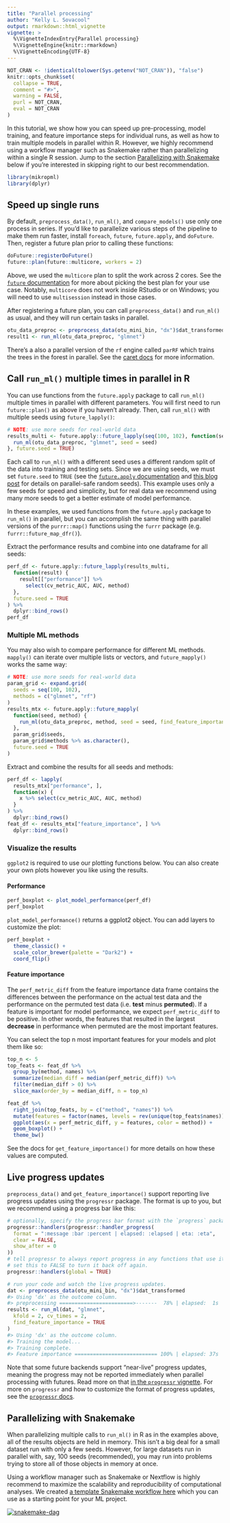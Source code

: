 ```yaml
---
title: "Parallel processing"
author: "Kelly L. Sovacool"
output: rmarkdown::html_vignette
vignette: >
  %\VignetteIndexEntry{Parallel processing}
  %\VignetteEngine{knitr::rmarkdown}
  %\VignetteEncoding{UTF-8}
---
```


```r
NOT_CRAN <- !identical(tolower(Sys.getenv("NOT_CRAN")), "false")
knitr::opts_chunk$set(
  collapse = TRUE,
  comment = "#>",
  warning = FALSE,
  purl = NOT_CRAN,
  eval = NOT_CRAN
)
```

In this tutorial, we show how you can speed up pre-processing, model training,
and feature importance steps for individual runs, as well as how to train
multiple models in parallel within R.
However, we highly recommend using a workflow manager such as Snakemake rather
than parallelizing within a single R session.
Jump to the section [Parallelizing with Snakemake](#parallelizing-with-snakemake)
below if you're interested in skipping right to our best recommendation.

```r
library(mikropml)
library(dplyr)
```

## Speed up single runs

By default, `preprocess_data()`, `run_ml()`, and `compare_models()` use only one process in series.
If you'd like to parallelize various steps of the pipeline to make them run
faster, install `foreach`, `future`, `future.apply`, and `doFuture`. Then,
register a future plan prior to calling these functions:

```r
doFuture::registerDoFuture()
future::plan(future::multicore, workers = 2)
```

Above, we used the `multicore` plan to split the work across 2 cores. See the
[`future`
documentation](https://cran.r-project.org/web/packages/future/vignettes/future-1-overview.html)
for more about picking the best plan for your use case. Notably, `multicore`
does not work inside RStudio or on Windows; you will need to use `multisession`
instead in those cases.

After registering a future plan, you can call `preprocess_data()` and `run_ml()`
as usual, and they will run certain tasks in parallel.

```r
otu_data_preproc <- preprocess_data(otu_mini_bin, "dx")$dat_transformed
result1 <- run_ml(otu_data_preproc, "glmnet")
```

There's a also a parallel version of the `rf` engine called `parRF` which trains
the trees in the forest in parallel. See the [caret docs](https://topepo.github.io/caret/train-models-by-tag.html#Random_Forest) 
for more information.

## Call `run_ml()` multiple times in parallel in R

You can use functions from the `future.apply` package to call `run_ml()`
multiple times in parallel with different parameters. You will first need to run
`future::plan()` as above if you haven't already. Then, call `run_ml()` with
multiple seeds using `future_lapply()`:

```r
# NOTE: use more seeds for real-world data
results_multi <- future.apply::future_lapply(seq(100, 102), function(seed) {
  run_ml(otu_data_preproc, "glmnet", seed = seed)
}, future.seed = TRUE)
```

Each call to `run_ml()` with a different seed uses a different random split of
the data into training and testing sets. Since we are using seeds, we must set
`future.seed` to `TRUE` (see the [`future.apply`
documentation](https://cran.r-project.org/web/packages/future.apply/future.apply.pdf)
and [this blog
post](https://www.r-bloggers.com/2020/09/future-1-19-1-making-sure-proper-random-numbers-are-produced-in-parallel-processing/)
for details on parallel-safe random seeds). This example uses only a few seeds
for speed and simplicity, but for real data we recommend using many more seeds
to get a better estimate of model performance.

In these examples, we used functions from the `future.apply` package to
`run_ml()` in parallel, but you can accomplish the same thing with parallel
versions of the `purrr::map()` functions using the `furrr` package (e.g.
`furrr::future_map_dfr()`).

Extract the performance results and combine into one dataframe for all seeds:

```r
perf_df <- future.apply::future_lapply(results_multi,
  function(result) {
    result[["performance"]] %>%
      select(cv_metric_AUC, AUC, method)
  },
  future.seed = TRUE
) %>%
  dplyr::bind_rows()
perf_df
```

### Multiple ML methods

You may also wish to compare performance for different ML methods. `mapply()`
can iterate over multiple lists or vectors, and `future_mapply()` works the same
way:

```r
# NOTE: use more seeds for real-world data
param_grid <- expand.grid(
  seeds = seq(100, 102),
  methods = c("glmnet", "rf")
)
results_mtx <- future.apply::future_mapply(
  function(seed, method) {
    run_ml(otu_data_preproc, method, seed = seed, find_feature_importance = TRUE)
  },
  param_grid$seeds,
  param_grid$methods %>% as.character(),
  future.seed = TRUE
)
```

Extract and combine the results for all seeds and methods:

```r
perf_df <- lapply(
  results_mtx["performance", ],
  function(x) {
    x %>% select(cv_metric_AUC, AUC, method)
  }
) %>%
  dplyr::bind_rows()
feat_df <- results_mtx["feature_importance", ] %>%
  dplyr::bind_rows()
```

### Visualize the results

`ggplot2` is required to use our plotting functions below. 
You can also create your own plots however you like using the results.

#### Performance

```r
perf_boxplot <- plot_model_performance(perf_df)
perf_boxplot
```

`plot_model_performance()` returns a ggplot2 object. 
You can add layers to customize the plot:

```r
perf_boxplot +
  theme_classic() +
  scale_color_brewer(palette = "Dark2") +
  coord_flip()
```

#### Feature importance

The `perf_metric_diff` from the feature importance data frame contains the 
differences between the performance on the actual test data and the performance 
on the permuted test data (i.e. **test** minus **permuted**).
If a feature is important for model performance, we expect `perf_metric_diff` to
be positive.
In other words, the features that resulted in the largest **decrease** in
performance when permuted are the most important features.

You can select the top n most important features for your models and plot them
like so:

```r
top_n <- 5
top_feats <- feat_df %>%
  group_by(method, names) %>%
  summarize(median_diff = median(perf_metric_diff)) %>%
  filter(median_diff > 0) %>% 
  slice_max(order_by = median_diff, n = top_n)

feat_df %>%
  right_join(top_feats, by = c("method", "names")) %>%
  mutate(features = factor(names, levels = rev(unique(top_feats$names)))) %>%
  ggplot(aes(x = perf_metric_diff, y = features, color = method)) +
  geom_boxplot() +
  theme_bw()
```

See the docs for `get_feature_importance()` for more details on how these values
are computed.

## Live progress updates

`preprocess_data()` and `get_feature_importance()` support reporting live
progress updates using the `progressr` package. The format is up to you, but we
recommend using a progress bar like this:

```r
# optionally, specify the progress bar format with the `progress` package.
progressr::handlers(progressr::handler_progress(
  format = ":message :bar :percent | elapsed: :elapsed | eta: :eta",
  clear = FALSE,
  show_after = 0
))
# tell progressr to always report progress in any functions that use it.
# set this to FALSE to turn it back off again.
progressr::handlers(global = TRUE)

# run your code and watch the live progress updates.
dat <- preprocess_data(otu_mini_bin, "dx")$dat_transformed
#> Using 'dx' as the outcome column.
#> preprocessing ========================>-------  78% | elapsed:  1s | eta:  0s
results <- run_ml(dat, "glmnet",
  kfold = 2, cv_times = 2,
  find_feature_importance = TRUE
)
#> Using 'dx' as the outcome column.
#> Training the model...
#> Training complete.
#> Feature importance =========================== 100% | elapsed: 37s | eta:  0s
```

Note that some future backends support "near-live" progress updates, meaning the
progress may not be reported immediately when parallel processing with futures.
Read more on that [in the `progressr`
vignette](https://progressr.futureverse.org/articles/progressr-intro.html#near-live-versus-buffered-progress-updates-with-futures).
For more on `progressr` and how to customize the format of progress updates, see
the [`progressr` docs](https://progressr.futureverse.org/).

## Parallelizing with Snakemake

When parallelizing multiple calls to `run_ml()` in R as in the examples above,
all of the results objects are held in memory. This isn't a big deal for a small
dataset run with only a few seeds. However, for large datasets run in parallel
with, say, 100 seeds (recommended), you may run into problems trying to store
all of those objects in memory at once. 

Using a workflow manager such as Snakemake or Nextflow is highly recommend to
maximize the scalability and reproducibility of computational analyses.
We created [a template Snakemake workflow here](https://github.com/SchlossLab/mikropml-snakemake-workflow)
which you can use as a starting point for your ML project.

[![snakemake-dag](https://raw.githubusercontent.com/SchlossLab/mikropml-snakemake-workflow/main/figures/dag.png)](https://github.com/SchlossLab/mikropml-snakemake-workflow)

